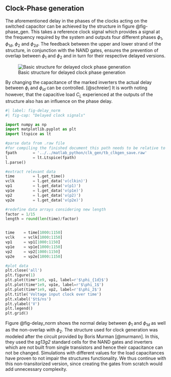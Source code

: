 ## Clock-Phase generation

The aforementioned delay in the phases of the clocks acting on the switched capacitor can be achieved by the structure in figure @fig-phase_gen. This takes a reference clock signal which provides a signal at the frequency required by the system and outputs four different phases $\phi_1$, $\phi_{1d}$, $\phi_2$ and $\phi_{2d}$. The feedback between the upper and lower strand of the structure, in conjunction with the NAND gates, ensures the prevention of overlap between $\phi_1$ and $\phi_2$ and in turn for their respective delayed versions.

![Basic structure for delayed clock phase generation](figures/clk_gen/schem_clock_generation.svg){#fig-phase_gen}

By changing the capacitance of the marked inverters the actual delay between $\phi_i$ and $\phi_{id}$ can be controlled. [@schreier] It is worth noting however, that the capacitive load $C_L$ experienced at the outputs of the structure also has an influence on the phase delay.

```{python}
#| label: fig-delay_norm
#| fig-cap: "Delayed clock signals"

import numpy as np
import matplotlib.pyplot as plt
import ltspice as lt

#parse data from .raw file
#for compiling the finished document this path needs to be relative to "report_grp4.qmd"
fpath       = '../../matlab_python/clk_gen/tb_clkgen_save.raw'
l           = lt.Ltspice(fpath)
l.parse()

#extract relevant data
time        = l.get_time()
vclk        = l.get_data('v(clkin)')
vp1         = l.get_data('v(p1)')
vp1e        = l.get_data('v(p1e)')
vp2         = l.get_data('v(p2)')
vp2e        = l.get_data('v(p2e)')

#redefine data arrays considering new length
factor = 1/15
length = round(len(time)/factor)


time    = time[1000:1150]
vclk    = vclk[1000:1150]
vp1     = vp1[1000:1150]
vp1e    = vp1e[1000:1150]
vp2     = vp2[1000:1150]
vp2e    = vp2e[1000:1150]

#plot data
plt.close('all')
plt.figure(1)
plt.plot(time*1e9, vp1, label=r'$\phi_{1d}$')
plt.plot(time*1e9, vp1e, label=r'$\phi_1$')
plt.plot(time*1e9, vp2, label=r'$\phi_2$')
plt.title('Voltage input clock over time')
plt.xlabel('$t$/ns')
plt.ylabel('V')
plt.legend()
plt.grid()

```

Figure @fig-delay_norm shows the normal delay between $\phi_1$ and $\phi_{1d}$ as well as the non-overlap with $\phi_2$. The structure used for clock generation was modeled after the circuit provided by Boris Murman [@murmann]. In this, they used the *sg13g2* standard cells for the NAND gates and inverters which are not built from single transistors and hence their capacitance can not be changed. Simulations with different values for the load capacitances have proven to not impair the structures functionality.
We thus continue with this non-transitorized version, since creating the gates from scratch would add unnecessary complexity.

